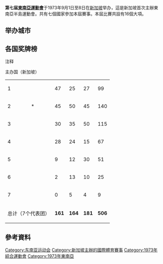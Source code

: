 {{Infobox games
| Name                   = 第七届東南亞運動會
| Host city              = [[新加坡|新加坡]]
| Logo                   = <!-- 檔案不存在 7th_seap_games.png ，可從英文維基百科取得 -->
| Optional caption       = 
| Events                 = 16
| Nations participating  = 7
| Athletes participating =
| Opening ceremony       = 1973年9月1日
| Closing ceremony       = 1973年9月8日
| Officially opened by   = [[班傑明·亨利·薛爾思|班傑明·亨利·薛爾思]]
| Athlete's Oath         =
| Judge's Oath           =
| Torch lighter          =
| Ceremony venue         = [[新新加坡國家體育場|新新加坡國家體育場]]
}}

'''第七届[[東南亞運動會|東南亞運動會]]'''于1973年9月1日至8日在[[新加坡|新加坡]]举办，這是新加坡首次主辦東南亞半島運動會。共有七個國家參加本屆賽事。本屆比賽共設有16個大項。

==举办城市==

==各国奖牌榜==
;注释
{{color box|border=darkgray|#ccccff| <nowiki>*</nowiki> }} 主办国（新加坡）
{| {{RankedMedalTable|class=wikitable sortable plainrowheaders|caption=1973年東南亞半島運動會奖牌榜}}
|-
|1||align=left|{{flagIOC2team|THA|1973年東南亞半島運動會}}||47||25||27||99
|-style="background:#ccccff"
|2||align=left|{{flagIOC2team|SIN|1973年東南亞半島運動會}}*||45||50||45||140
|-
|3||align=left|{{flagIOC2team|MAS|1973年東南亞半島運動會}}||30||35||50||115
|-
|4||align=left|{{flagIOC2team|BIR|1973年東南亞半島運動會}}||28||24||15||67
|-
|5||align=left|{{flagIOC2team|KHM|1973年東南亞半島運動會}}||9||12||30||51
|-
|6||align=left|{{flagIOC2team|VNM|1973年東南亞半島運動會}}||2||13||10||25
|-
|7||align=left|{{flagIOC2team|LAO|1973年東南亞半島運動會}}||0||5||4||9
|-class="sortbottom"
!colspan=2|总计（7个代表团）||'''161'''||'''164'''||'''181'''||'''506'''
|}

==參考資料==

{{東南亞運動會}}

[[Category:东南亚运动会|Category:东南亚运动会]]
[[Category:新加坡主辦的國際體育賽事|Category:新加坡主辦的國際體育賽事]]
[[Category:1973年綜合運動會|Category:1973年綜合運動會]]
[[Category:1973年東南亞|Category:1973年東南亞]]